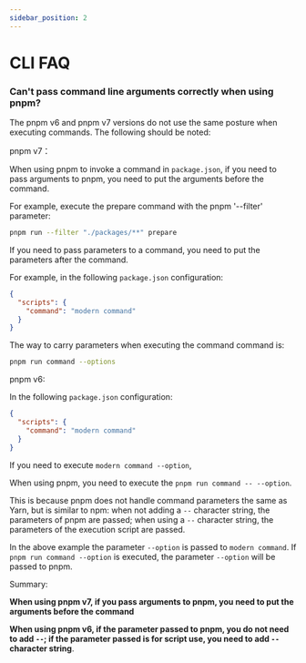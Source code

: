 ```yaml
---
sidebar_position: 2
---
```


# CLI FAQ

### Can't pass command line arguments correctly when using pnpm?

The pnpm v6 and pnpm v7 versions do not use the same posture when executing commands. The following should be noted:

pnpm v7：

When using pnpm to invoke a command in `package.json`, if you need to pass arguments to pnpm, you need to put the arguments before the command.

For example, execute the prepare command with the pnpm '--filter' parameter:

```bash
pnpm run --filter "./packages/**" prepare
```

If you need to pass parameters to a command, you need to put the parameters after the command.

For example, in the following `package.json` configuration:

```json
{
  "scripts": {
    "command": "modern command"
  }
}
```

The way to carry parameters when executing the command command is:

```bash
pnpm run command --options
```

pnpm v6:

In the following `package.json` configuration:

```json
{
  "scripts": {
    "command": "modern command"
  }
}
```

If you need to execute `modern command --option`,

When using pnpm, you need to execute the `pnpm run command -- --option`.

This is because pnpm does not handle command parameters the same as Yarn, but is similar to npm: when not adding a `--` character string, the parameters of pnpm are passed; when using a `--` character string, the parameters of the execution script are passed.

In the above example the parameter `--option` is passed to `modern command`. If `pnpm run command --option` is executed, the parameter `--option` will be passed to pnpm.

Summary:

**When using pnpm v7, if you pass arguments to pnpm, you need to put the arguments before the command**

**When using pnpm v6, if the parameter passed to pnpm, you do not need to add `--`; if the parameter passed is for script use, you need to add `--` character string**.
